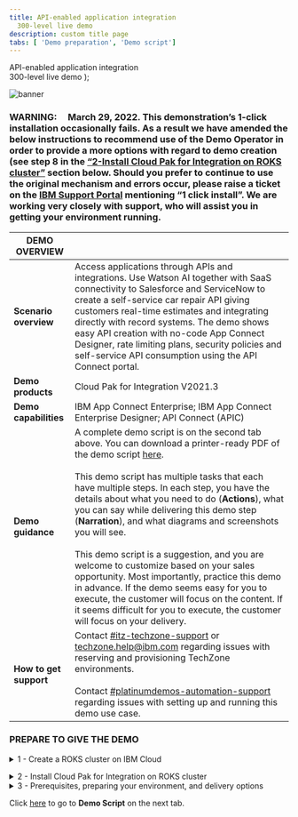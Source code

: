 ```yaml
---
title: API-enabled application integration
  300-level live demo
description: custom title page
tabs: [ 'Demo preparation', 'Demo script']
---
```


  <span>
    API-enabled application integration <br /> 300-level live demo
  </span>
);

![banner](./images/300-int-API-enabled-prep-GitHub-banner-8-3-21-short.jpg)

<span id="top"></span>

### **WARNING**:     March 29, 2022. This demonstration’s 1-click installation occasionally fails. As a result we have amended the below instructions to recommend use of the Demo Operator in order to provide a more options with regard to demo creation (see step 8 in the [“2-Install Cloud Pak for Integration on ROKS cluster”](#ROKSinstall) section below. Should you prefer to continue to use the original mechanism and errors occur, please raise a ticket on the <a href="https://www.ibm.com/mysupport" target="_blank" rel="noreferrer">IBM Support Portal</a> mentioning “1 click install”. We are working very closely with support, who will assist you in getting your environment running.

| DEMO OVERVIEW |                          |
| --------------------------------------- | ------------------------------------- |
| **Scenario overview** | Access applications through APIs and integrations. Use Watson AI together with SaaS connectivity to Salesforce and ServiceNow to create a self-service car repair API giving customers real-time estimates and integrating directly with record systems. The demo shows easy API creation with no-code App Connect Designer, rate limiting plans, security policies and self-service API consumption using the API Connect portal. |
| **Demo products** | Cloud Pak for Integration V2021.3 |
| **Demo capabilities** | IBM App Connect Enterprise; IBM App Connect Enterprise Designer; API Connect (APIC) |
| **Demo guidance** | A complete demo script is on the second tab above. You can download a printer-ready PDF of the demo script <a href="./300-Integration-API-Demo-Script.pdf" target="_blank" rel="noreferrer">here</a>. <br/><br/> This demo script has multiple tasks that each have multiple steps. In each step, you have the details about what you need to do (**Actions**), what you can say while delivering this demo step (**Narration**), and what diagrams and screenshots you will see.<br/><br/>This demo script is a suggestion, and you are welcome to customize based on your sales opportunity. Most importantly, practice this demo in advance. If the demo seems easy for you to execute, the customer will focus on the content. If it seems difficult for you to execute, the customer will focus on your delivery. |
| **How to get support** | Contact <a href="https://ibm-cloud.slack.com/archives/C0124J683GW" target="_blank" rel="noreferrer">#itz-techzone-support</a> or <a href="mailto:techzone.help@ibm.com">techzone.help@ibm.com</a> regarding issues with reserving and provisioning TechZone environments. <br/><br/> Contact <a href="https://ibm-cloud.slack.com/archives/C0216F39ACU" target="_blank" rel="noreferrer">#platinumdemos-automation-support</a> regarding issues with setting up and running this demo use case. |

### **PREPARE TO GIVE THE DEMO**

<details>

<summary>1 - Create a ROKS cluster on IBM Cloud</summary>

<br/>

A Cloud Pak for Integration ROKS cluster can be provisioned from IBMDemos by following these steps:

<br/>

1. Access the <a href="https://techzone.ibm.com/" target="_blank" rel="noreferrer">IBM Tech Zone site</a> and log in using your IBM credentials.

<br/>

2. On the home page, open the **Activation kits** tab.
<br/><br/><img src="https://raw.githubusercontent.com/ibm-garage-tsa/platinum-demos/master/src/pages/300-integration/images/request-environment-2.png" width="800" />

<br/>

3. Open the **Cloud Pak for Integration Activation Kit v2**.
<br/><br/><img src="https://raw.githubusercontent.com/ibm-garage-tsa/platinum-demos/master/src/pages/300-integration/images/cp4i-ak.png" width="800" />

<br/>

4. Open the **Environments** tab.
<br/><br/><img src="https://raw.githubusercontent.com/ibm-garage-tsa/platinum-demos/master/src/pages/300-integration/images/environments.png" width="800" />

<br/>

5. Select the ROKS cluster that you want (the simplest way is to select the latest version of the Express installation).
<br/><br/><img src="https://raw.githubusercontent.com/ibm-garage-tsa/platinum-demos/master/src/pages/300-integration/images/express.png" width="800" />

<br/>

6. Complete the **Create a reservation** form to define the details of your ROKS Reservation.
<br/><br/><img src="https://raw.githubusercontent.com/ibm-garage-tsa/platinum-demos/master/src/pages/300-integration/images/reservation-form.png" width="800" />

<br/>

<InlineNotification><strong>NOTE</strong> If you have any problem in Express instalation about No Cluster available, go ahead with the Custom installation. The process is the same, however Express is a 5 minute request, because you will receive a pre-created ROKS cluster from a queue, and custom is a 2 hour provisioning, because the ROKS cluster will be installed, behind the scenes, from scratch for you.</InlineNotification>

<br/>

7. After few minutes, your ROKS environment is ready. If it is the first time that you are requesting a ROKS environment, you will receive an email to accept the invitation to join the ITZ IBM cloud account. Open the email, click **Join now** and follow the steps to accept the invitation. Your new cluster is available in this ITZ account. Take note of the account name, you will use it later to install CP4I.
<br/><br/><img src="https://raw.githubusercontent.com/ibm-garage-tsa/platinum-demos/master/src/pages/300-integration/images/itz-account-invitation.png" width="500" />

<br/>

Now you are ready to move to the next step and install Cloud Pak for Integration.

<br/>

**[Go to top](#top)**

</details>

<span id="ROKSinstall"></span>
<details>

<summary>2 - Install Cloud Pak for Integration on ROKS cluster</summary>

<br/>

1. Log in to <a href="https://cloud.ibm.com/catalog" target="_blank" rel="noreferrer">https://cloud.ibm.com/catalog</a>. Confirm that you are using the **ITZ** account.
<br/><br/><img src="https://raw.githubusercontent.com/ibm-garage-tsa/platinum-demos/master/src/pages/300-integration/images/dte_org.png" width="800" />

<br/>

2. Select **Cloud Pak for Integration** from the catalog.
<br/><br/><img src="https://raw.githubusercontent.com/ibm-garage-tsa/platinum-demos/master/src/pages/300-integration/images/cp4i_catalog.png" width="800" />

<br/>

3. On **Select a deployment method**, select the version of Cloud Pak for Integration that you want to install. Since some demos are ready for a specific Pak version, please check what version is necessary on the demo page.
<br/><br/><img src="https://raw.githubusercontent.com/ibm-garage-tsa/platinum-demos/master/src/pages/300-integration/images/cp4i-version.png" width="800" />

<br/>

4. Scroll down the page to the **Select your cluster** section. From the list, select the Redhat Openshift Cluster that you just created.
<br/><br/><img src="https://raw.githubusercontent.com/ibm-garage-tsa/platinum-demos/master/src/pages/300-integration/images/roks-cluster2.png" width="800" />

<br/>

5. Click **Add project**. Enter a project name and tag name to identify your cluster.
<br/><br/><img src="https://raw.githubusercontent.com/ibm-garage-tsa/platinum-demos/master/src/pages/300-integration/images/add-project.png" width="800" />

<br/>

6. Enter **cp4i** as Project name. Click **Add**.
<br/><br/><img src="https://raw.githubusercontent.com/ibm-garage-tsa/platinum-demos/master/src/pages/300-integration/images/cp4i-project.png" width="800" />

<br/>

7. Scroll down to the **Set the deployment values** section. Uncheck the **Use an existing secret?** option to define a new password. Enter a value for csDefaultAdminPassword. It is important that you choose a password that is 32 characters in length and it conforms to the password rule - number, letter, -.

<br/>

<InlineNotification><strong>NOTE</strong>: Currently password validation is not enforced on this page. If you proceed with an invalid password you will be able to start the installation but it will fail. There is no way to recover from this error other than provisioning a new cluster.</InlineNotification>

<br/>

  <img src="https://raw.githubusercontent.com/ibm-garage-tsa/platinum-demos/master/src/pages/300-integration/images/password.png" width="800" />

<br/>

8. Scroll down to **Parameters with default values**. Click the ‘twisty’ to open them. Change the default values parameters listed below.

<br/>

<InlineNotification><strong>Warning</strong>: Due to issues with the current provisioning mechanism, we advise that instead of setting demoPreparation to true as described below, you instead set it to false. Now it will only install the Cloud Pak for Integration product in this step. Once this step is complete, then use <a href="https://www.ibm.com/docs/en/cloud-paks/cp-integration/2021.1?topic=runtimes-deploying-cloud-pak-integration-demos" target="_blank" rel="noreferrer">these instructions</a> from the documentation center to complete the demo preparation using the Demo Operator.<br/><br/>There are a number of advantages to using the Demo Operator:<br/><br/>• You can choose to install only the demos you plan to use, reducing the install time, and simplifying your environment. <br/><br/>• Should any errors occur, you can simply delete the Demo custom resource that you have created and try creating it again, perhaps with a reduced number of demos to install. Comparatively, if demoPreparation is set to true and that installation fails, you may have to start from scratch, reprovisioning the cluster.<br/><br/>• You can use this Demo operator on any Cloud Pak for Integration installation, so you are not tied to the ROKS infrastructure as you are with the current approach. You could for example use a locally installed environment.<br/><br/>Please note that use of the Demo Operator requires experience with creating custom resources in OpenShift. If you do not have the required skillset to use Demo Operator, please consider continuing with demoPreparation set to true. Should this fail, you will have to either raise a ticket via the <a href="https://www.ibm.com/mysupport" target="_blank" rel="noreferrer">IBM Support Portal</a> for help.</InlineNotification>

<br/><img src="https://raw.githubusercontent.com/ibm-garage-tsa/platinum-demos/master/src/pages/300-integration/images/cp4i-install-param.png" width="800" />

<br/>

If you do have an SMTP email server and accounts that you can use, you may sign up for a free <a href="https://mailtrap.io" target="_blank" rel="noreferrer">Mailtrap.io account</a>. Mailtrap.io is a free cloud service that mimics an SMTP server. It is used for development/demonstration purposes only.

<br/>

Fill in the following fields:

<br/>

• demoPreparation: Set to ‘true’

<br/>

• demoAPICEmailAddress: if you’re using mailtrap.io, use any email address. Use ’apicadmin@example.com’ to be safe — example.com is guaranteed to not be a real domain. If you’re using your own mail server, use an email address that you can receive and read.

<br/>

• demoAPICMailServerPort: if you’re using mailtrap, leave this as 2525

<br/>

• demoAPICMialServerUsername: Set this to your mailtrap username.

<br/>

• demoAPICMailServerPassword: Set this to your mailtrap password.

<br/>

9. Accept the license agreement and click **Install** to install Cloud Pak for Integration. The installation will take up to 90 minutes.
<br/><br/><img src="https://raw.githubusercontent.com/ibm-garage-tsa/platinum-demos/master/src/pages/300-integration/images/license.png" width="500" />

<br/>

10. You can view the progress in the Schematics progress bar or check the details in view log.
<br/><br/><img src="https://raw.githubusercontent.com/ibm-garage-tsa/platinum-demos/master/src/pages/300-integration/images/progress-bar.png" width="800" />

<br/>

11. When the status is **Active**, you will be able to access Cloud Pak for Integration Platform Navigator. Select **Offering Dashboard** on the upper right corner of the page.
<br/><br/><img src="https://raw.githubusercontent.com/ibm-garage-tsa/platinum-demos/master/src/pages/300-integration/images/offering_dashboard.png" width="800" /><br/>

You can also get to the platform navigator page from a browser by manually entering **cpd-cp4i<.yourcluster-domain-name>**. Your cluster domain is shown in the **Details** section in **Reserved Instances**.

<br/>

12. On the log in page, select the authentication type **IBM provided credentials (admin only)**.
<br/><br/><img src="https://raw.githubusercontent.com/ibm-garage-tsa/platinum-demos/master/src/pages/300-integration/images/authentication-types.png" width="800" />

<br/>

13. Log in with your admin user and password.
<br/><br/><img src="https://raw.githubusercontent.com/ibm-garage-tsa/platinum-demos/master/src/pages/300-integration/images/login.png" width="800" />

<br/>

14. Click **View capabilities**.
<br/><br/><img src="https://raw.githubusercontent.com/ibm-garage-tsa/platinum-demos/master/src/pages/300-integration/images/capabilities.png" width="800" />

<br/>

15. The instances for API Connect, App Connect Designer, App Connect Dashboard and Asset Repository dispay here. Additional instances for any of the integration capabilities can be created by selecting **Create capabilities**.
<br/><br/><img src="https://raw.githubusercontent.com/ibm-garage-tsa/platinum-demos/master/src/pages/300-integration/images/instances.png" width="800" />

<br/>

You have successfully completed cluster provisioning, installation of Cloud Pak for Integration, and deployment of API Connect and App Connect. You are ready to proceed to Sales Demos or CP4I Labs that are supported on Cloud Pak for Integration on ROKS.

<br/>

**[Go to top](#top)**

</details>

<details>

<summary>3 - Prerequisites, preparing your environment, and delivery options</summary>

<br/>

- Learn about <a href="https://ibm-garage-tsa.github.io/cp4i-demohub/salesdemos/carrepair-new/prepare/" target="_blank" rel="noreferrer">prerequisites and preparing your environment</a>
- Check the different delivery options and be ready to deliver the demo
- Download the [demo slides](./slides.pptx)

<br/>

**[Go to top](#top)**

</details>

Click [here](/300-integration/demo-script) to go to **Demo Script** on the next tab.
